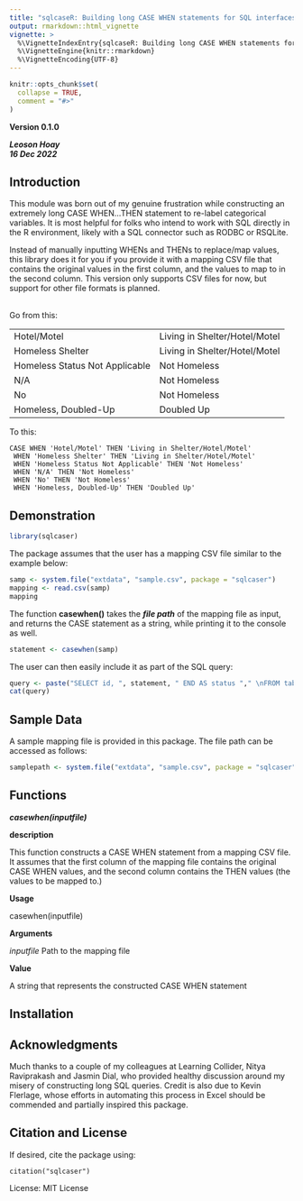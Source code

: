 ```yaml
---
title: "sqlcaseR: Building long CASE WHEN statements for SQL interfaces in R"
output: rmarkdown::html_vignette
vignette: >
  %\VignetteIndexEntry{sqlcaseR: Building long CASE WHEN statements for SQL interfaces in R}
  %\VignetteEngine{knitr::rmarkdown}
  %\VignetteEncoding{UTF-8}
---
```


```r
knitr::opts_chunk$set(
  collapse = TRUE,
  comment = "#>"
)
```
**Version 0.1.0**

***Leoson Hoay <br>16 Dec 2022***


## Introduction
This module was born out of my genuine frustration while constructing an
extremely long CASE WHEN...THEN statement to re-label categorical variables.
It is most helpful for folks who intend to work with SQL directly in the R
environment, likely with a SQL connector such as RODBC or RSQLite. 

Instead of manually inputting WHENs and THENs to replace/map values, this
library does it for you if you provide it with a mapping CSV file that contains
the original values in the first column, and the values to map to in the second
column. This version only supports CSV files for now, but support for other file
formats is planned.

<br>
Go from this:
                  
| | |
|--------------------------------|-------------------------------|
| Hotel/Motel	                   | Living in Shelter/Hotel/Motel |
| Homeless Shelter	             | Living in Shelter/Hotel/Motel |
| Homeless Status Not Applicable | Not Homeless                  |
| N/A	                           | Not Homeless                  |
| No	                           | Not Homeless                  |
| Homeless, Doubled-Up	         | Doubled Up                    |

To this:

```{}
CASE WHEN 'Hotel/Motel' THEN 'Living in Shelter/Hotel/Motel'
 WHEN 'Homeless Shelter' THEN 'Living in Shelter/Hotel/Motel'
 WHEN 'Homeless Status Not Applicable' THEN 'Not Homeless'
 WHEN 'N/A' THEN 'Not Homeless'
 WHEN 'No' THEN 'Not Homeless'
 WHEN 'Homeless, Doubled-Up' THEN 'Doubled Up'
```

## Demonstration

```r
library(sqlcaser)
```

The package assumes that the user has a mapping CSV file similar to the example
below: 

```r
samp <- system.file("extdata", "sample.csv", package = "sqlcaser")
mapping <- read.csv(samp)
mapping
```

The function **casewhen()** takes the ***file path*** of the mapping file as input, 
and returns the CASE statement as a string, while printing it to the console
as well.

```r
statement <- casewhen(samp)
```

The user can then easily include it as part of the SQL query:

```r
query <- paste("SELECT id, ", statement, " END AS status "," \nFROM table;")
cat(query)
```

## Sample Data
A sample mapping file is provided in this package. The file path can be accessed
as follows:

```r
samplepath <- system.file("extdata", "sample.csv", package = "sqlcaser")
```

## Functions

***casewhen(inputfile)***

**description**

This function constructs a CASE WHEN statement from a mapping CSV file.
It assumes that the first column of the mapping file contains the original
CASE WHEN values, and the second column contains the THEN values (the values to
be mapped to.)

**Usage**

casewhen(inputfile)

**Arguments**

*inputfile* Path to the mapping file

**Value**

A string that represents the constructed CASE WHEN statement


## Installation

## Acknowledgments
Much thanks to a couple of my colleagues at Learning Collider, Nitya Raviprakash
and Jasmin Dial, who provided healthy discussion around my misery of
constructing long SQL queries. Credit is also due to Kevin Flerlage, whose
efforts in automating this process in Excel should be commended and partially
inspired this package.

## Citation and License
If desired, cite the package using:

```{}
citation("sqlcaser")
```

License: MIT License
